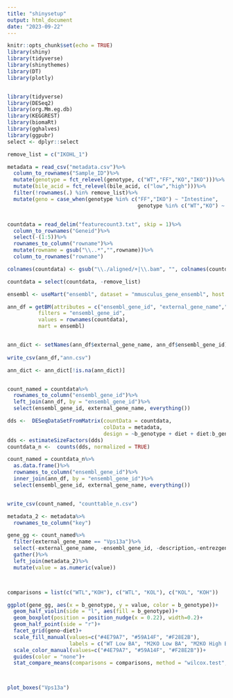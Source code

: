 ```yaml
---
title: "shinysetup"
output: html_document
date: "2023-09-22"
---
```


```r
knitr::opts_chunk$set(echo = TRUE)
library(shiny)
library(tidyverse)
library(shinythemes)
library(DT)
library(plotly)


library(tidyverse)
library(DESeq2)
library(org.Mm.eg.db)
library(KEGGREST)
library(biomaRt)
library(gghalves)
library(ggpubr)
select <- dplyr::select
```


```r
remove_list = c("IKOHL_1")

metadata = read_csv("metadata.csv")%>%
  column_to_rownames("Sample_ID")%>%
  mutate(genotype = fct_relevel(genotype, c("WT","FF","KO","IKO")))%>%
  mutate(bile_acid = fct_relevel(bile_acid, c("low","high")))%>%
  filter(!rownames(.) %in% remove_list)%>%
  mutate(geno = case_when(genotype %in% c("FF","IKO") ~ "Intestine",
                                          genotype %in% c("WT","KO") ~ "Global"))


countdata = read_delim("featurecount3.txt", skip = 1)%>%
  column_to_rownames("Geneid")%>%
  select(-(1:5))%>%
  rownames_to_column("rowname")%>%
  mutate(rowname = gsub("\\..*","",rowname))%>%
  column_to_rownames("rowname")

colnames(countdata) <- gsub("\\./aligned/+|\\.bam", "", colnames(countdata))

countdata = select(countdata, -remove_list)

```

```r
ensembl <- useMart("ensembl", dataset = "mmusculus_gene_ensembl", host = "https://nov2020.archive.ensembl.org")

ann_df = getBM(attributes = c("ensembl_gene_id", "external_gene_name","description", "entrezgene_id"),
          filters = "ensembl_gene_id",
          values = rownames(countdata),
          mart = ensembl)


ann_dict <- setNames(ann_df$external_gene_name, ann_df$ensembl_gene_id)
  
write_csv(ann_df,"ann.csv")

ann_dict <- ann_dict[!is.na(ann_dict)]


count_named = countdata%>%
  rownames_to_column("ensembl_gene_id")%>%
  left_join(ann_df, by = "ensembl_gene_id")%>%
  select(ensembl_gene_id, external_gene_name, everything())
```


```r
dds <-  DESeqDataSetFromMatrix(countData = countdata,
                               colData = metadata,
                               design = ~b_genotype + diet + diet:b_genotype)
dds <- estimateSizeFactors(dds)
countdata_n <-  counts(dds, normalized = TRUE)

count_named = countdata_n%>%
  as.data.frame()%>%
  rownames_to_column("ensembl_gene_id")%>%
  inner_join(ann_df, by = "ensembl_gene_id")%>%
  select(ensembl_gene_id, external_gene_name, everything())


write_csv(count_named, "counttable_n.csv")
```

```r
metadata_2 <- metadata%>%
  rownames_to_column("key")

gene_gg <- count_named%>%
  filter(external_gene_name == "Vps13a")%>%
  select(-external_gene_name, -ensembl_gene_id, -description,-entrezgene_id)%>%
  gather()%>%
  left_join(metadata_2)%>%
  mutate(value = as.numeric(value))



comparisons = list(c("WTL","KOH"), c("WTL", "KOL"), c("KOL", "KOH"))

ggplot(gene_gg, aes(x = b_genotype, y = value, color = b_genotype))+
  geom_half_violin(side = "l", aes(fill = b_genotype))+
  geom_boxplot(position = position_nudge(x = 0.22), width=0.2)+
  geom_half_point(side = "r")+
  facet_grid(geno~diet)+
  scale_fill_manual(values=c("#4E79A7", "#59A14F", "#F28E2B"),
                    labels = c("WT Low BA", "M2KO Low BA", "M2KO High BA"))+
  scale_color_manual(values=c("#4E79A7", "#59A14F", "#F28E2B"))+
  guides(color = "none")+
  stat_compare_means(comparisons = comparisons, method = "wilcox.test", hide.ns = TRUE)



plot_boxes("Vps13a")
```

